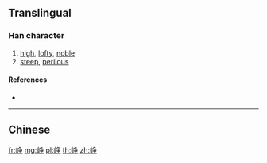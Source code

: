 {{character info/new}}
{{also|崢}}
==Translingual==

===Han character===
{{Han char|rn=46|rad=山|as=06|sn=9|four=|canj=UNSD|ids=⿰山争}}

# [[high]], [[lofty]], [[noble]]
# [[steep]], [[perilous]]

====References====
* {{Han ref|kx=0311.061|hdz=10780.220|uh=5CE5|ud=23781}}

----

==Chinese==
{{zh-see|崢}}

[[fr:峥]]
[[mg:峥]]
[[pl:峥]]
[[th:峥]]
[[zh:峥]]